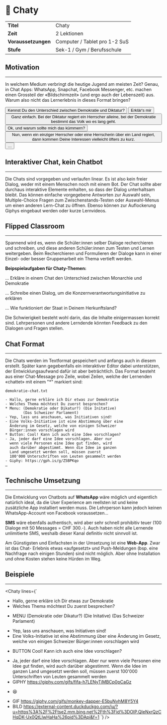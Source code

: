 
# 💬 Chaty

|                     |                               |
| ------------------- | ----------------------------- |
| **Titel**           | Chaty                         |
| **Zeit**            | 2 Lektionen                   |
| **Voraussetzungen** | Computer / Tablet pro 1-2 SuS |
| **Stufe**           | Sek-1 / Gym / Berufsschule    |

## Motivation

---

In welchem Medium verbringt die heutige Jugend am meisten Zeit? Genau, in Chat Apps:
WhatsApp, Snapchat, Facebook Messenger, etc. machen einen Grossteil der «Bildschirmzeit»
(und ergo auch der Lebenszeit) aus. Warum also nicht das Lernerlebnis in dieses Format
bringen?

<Info>

<Flex flexDirection="column" alignItems="flex-start">
<Button variant="outline" bg="#04B404" my={2}>
  Kennst Du den Unterschied zwischen Demokratie und Diktatur?
</Button>

<Button variant="small" bg="#2E9AFE" alignSelf="flex-end">
  Erklär's mir
</Button>

<Button variant="outline" bg="#04B404" my={2} textAlign="left">
  Ganz einfach. Bei der Diktatur regiert ein Herrscher alleine, bei der
  Demokratie bestimmt das Volk wo es lang geht.
</Button>

<Button variant="small" bg="#2E9AFE" alignSelf="flex-end">
  Ok, und warum sollte mich das kümmern?
</Button>

<Button variant="outline" bg="#04B404" my={2} textAlign="left">
  Nun, wenn ein einziger Herrscher oder eine Herrscherin über ein Land regiert,
  dann kommen Deine Interessen vielleicht öfters zu kurz.
</Button>

<Button variant="small" bg="#2E9AFE" alignSelf="flex-end">
  …
</Button>
</Flex>

</Info>

## Interaktiver Chat, kein Chatbot

---

Die Chats sind vorgegeben und verlaufen linear. Es ist also kein freier Dialog,
weder mit einem Menschen noch mit einem Bot. Der Chat sollte aber durchaus interaktive
Elemente enhalten, so dass der Dialog unterhaltsam bleibt. Das können einfache
vorgegebene Antworten zur Auswahl sein, Multiple-Choice Fragen zum Zwischenstands-Testen
oder Auswahl-Menus um einen anderen Lern-Chat zu öffnen. Ebenso können zur Auflockerung
Giphys eingebaut werden oder kurze Lernvideos.

## Flipped Classroom

---

Spannend wird es, wenn die Schüler:innen selber Dialoge recherchieren und
schreiben, und diese anderen Schüler:innen zum Testen und Lernen weitergeben.
Beim Recherchieren und Formulieren der Dialoge kann in einer Einzel- oder besser
Gruppenarbeit ein Thema vertieft werden.

<Info>

**Beipspielaufgaben für Chaty-Themen:**

… Erkläre in einem Chat den Unterschied zwischen Monarchie und Demokratie

… Schreibe einen Dialog, um die Konzernverantwortungsinitiative zu erklären

… Wie funktioniert der Staat in Deinem Herkunftsland?

</Info>

Die Schwierigkeit besteht wohl darin, das die Inhalte einigermassen korrekt sind.
Lehrpersonen und andere Lerndende könnten Feedback zu den Dialogen und Fragen stellen.

## Chat Format

---

Die Chats werden im Textformat gespeichert und anfangs auch in diesem erstellt. Später
kann gegebenfalls ein interaktiver Editor dabei unterstützen, der Entwicklungsaufwand
dafür ist aber beträchtlich. Das Format besteht aus einer Chat-Message pro Zeile, wobei
Zeilen, welche der Lernenden «chattet» mit einem "\*" markiert sind:

<Info>

```
demokratie-chat.txt

- Hallo, gerne erkläre ich Dir etwas zur Demokratie
- Welches Thema möchtest Du zuerst besprechen?
* Menu: (Demokratie oder Dikatur?) (Die Initative)
        (Das Schweizer Parlament)
- Yep, lass uns anschauen, was Initiativen sind!
- Eine Volks-Initiative ist eine Abstimmung über eine
  Änderung im Gesetz, welche von einigen Schweizer
  Bürger:innen vorschlagen wird
* Button: Cool! Kann ich auch eine Idee vorschlagen?
- Ja, jeder darf eine Idee vorschlagen. Aber nur
  wenn viele Personen eine Idee gut finden, wird
  auch darüber abgestimmt. Wenn die Idee im ganzen
  Land umgesetzt werden soll, müssen zuerst
  100'000 Unterschriften von Leuten gesammelt werden
- Giphy: https://gph.is/g/Z5BPKqo
…
```

</Info>

## Technische Umsetzung

---

Die Entwicklung von Chatbots auf **WhatsApp** wäre möglich und eigentlich natürlich ideal,
da die User Experience am reellsten ist und keine zusätzliche App installiert werden muss.
Die Lehrperson kann jedoch keinen WhatsApp-Account von Facebook voraussetzen...

**SMS** wäre ebenfalls authentisch, wird aber sehr schnell prohibitiv teuer (100 Dialoge
mit 50 Messages = CHF 300.-). Auch haben nicht alle Lernende unlimitierte SMS, weshalb
dieser Kanal definitiv nicht sinnvoll ist.

Am Günstigsten und Einfachsten in der Umsetzung ist eine **Web-App**. Zwar ist das Chat-
Erlebnis etwas «aufgesetzt» und Push-Meldungen (bsp. eine Nachfrage nach einigen Stunden)
sind nicht möglich. Aber ohne Installation und ohne Kosten stehen keine Hürden im Weg.

## Beispiele

---

<Chaty
  lines={`
- Hallo, gerne erkläre ich Dir etwas zur Demokratie
- Welches Thema möchtest Du zuerst besprechen?
* MENU (Demokratie oder Dikatur?) (Die Initative) (Das Schweizer Parlament)
- Yep, lass uns anschauen, was Initiativen sind!
- Eine Volks-Initiative ist eine Abstimmung über eine Änderung im Gesetz, welche von einigen Schweizer Bürger:innen vorschlagen wird
* BUTTON Cool! Kann ich auch eine Idee vorschlagen?
- Ja, jeder darf eine Idee vorschlagen. Aber nur wenn viele Personen eine Idee gut finden, wird auch darüber abgestimmt. Wenn die Idee im ganzen Land umgesetzt werden soll, müssen zuerst 100'000 Unterschriften von Leuten gesammelt werden
- GIPHY https://giphy.com/gifs/fifa-h7LENyTiMBCp0pCaGz
* 😆
- GIF https://giphy.com/gifs/monkey-dapper-E5buNvhM8Y5Y4
- BILD https://external-content.duckduckgo.com/iu/?u=https%3A%2F%2Ftse2.mm.bing.net%2Fth%3Fid%3DOIP.QIeNxrQzCHqDK-Ux0QtLlwHaHa%26pid%3DApi&f=1
`}
/>
